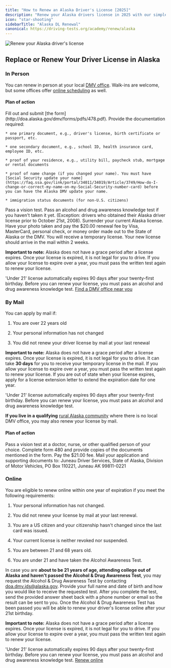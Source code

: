 ```yaml
---
title: "How to Renew an Alaska Driver's License [2025]"
description: "Renew your Alaska drivers license in 2025 with our simple, step-by-step guide. Find all the necessary requirements, forms, fees, and online renewal options to ensure a hassle-free experience. Stay legal and avoid fines - start your renewal process now!"
icon: "star-shooting"
sidebarTitle: "Alaska DL Renewal"
canonical: https://driving-tests.org/academy/renew/alaska
---
```


![Renew your Alaska driver's license](https://driving-tests.org/wp-content/uploads/2024/07/renew-alaska-drivers-license-1.jpg)

## Replace or Renew Your Driver License in Alaska

### In Person

You can renew in person at your local [DMV office](http://doa.alaska.gov/dmv/office/index.htm).
Walk-ins are welcome, but some offices offer [online scheduling](http://doa.alaska.gov/dmv/home.htm) as well.

#### Plan of action

<Steps>
  <Step title="Step 1">
    Fill out and submit [the form](http://doa.alaska.gov/dmv/forms/pdfs/478.pdf).
  </Step>

  <Step title="Step 2">
    Provide the documentation required:

    * one primary document, e.g., driver's license, birth certificate or passport, etc.

    * one secondary document, e.g., school ID, health insurance card, employee ID, etc.

    * proof of your residence, e.g., utility bill, paycheck stub, mortgage or rental documents

    * proof of name change (if you changed your name). You must have [Social Security update your name](https://faq.ssa.gov/link/portal/34011/34019/Article/3749/How-do-I-change-or-correct-my-name-on-my-Social-Security-number-card) before you can have the Alaska DMV update your name.

    * immigration status documents (for non-U.S. citizens)
  </Step>

  <Step title="Step 3">
    Pass a vision test.
  </Step>

  <Step title="Step 4">
    Pass an alcohol and drug awareness knowledge test if you haven't taken it yet. (Exception: drivers who obtained their Alaska driver license prior to October 21st, 2008).
  </Step>

  <Step title="Step 5">
    Surrender your current Alaska license.
  </Step>

  <Step title="Step 6">
    Have your photo taken and pay the $20.00 renewal fee by Visa, MasterCard, personal check, or money order made out to the State of Alaska or the DMV.
  </Step>

  <Step title="Step 7">
    You will receive a temporary license. Your new license should arrive in the mail within 2 weeks.
  </Step>
</Steps>

<Note>**Important to note:** Alaska does not have a grace period after a license expires. Once your license is expired, it is not legal for you to drive. If you allow your license to expire over a year, you must pass the written test again to renew your license.</Note>

'Under 21' license automatically expires 90 days after your twenty-first birthday. Before you can renew your license, you must pass an alcohol and drug awareness knowledge test.
[Find a DMV office near you](https://driving-tests.org/dmv-near-me/)

### By Mail

You can apply by mail if:

1. You are over 22 years old

2. Your personal information has not changed

3. You did not renew your driver license by mail at your last renewal

<Note>**Important to note:** Alaska does not have a grace period after a license expires. Once your license is expired, it is not legal for you to drive. It can take **30 days** for you to receive your temporary license in the mail. If you allow your license to expire over a year, you must pass the written test again to renew your license. If you are out of state when your license expires, apply for a license extension letter to extend the expiration date for one year.</Note>

'Under 21' license automatically expires 90 days after your twenty-first birthday. Before you can renew your license, you must pass an alcohol and drug awareness knowledge test.

**If you live in a qualifying** [rural Alaska community](http://doa.alaska.gov/dmv/reg/exempt.htm) where there is no local DMV office, you may also renew your license by mail.

#### Plan of action

<Steps>
  <Step title="Step 1">
    Pass a vision test at a doctor, nurse, or other qualified person of your choice.
  </Step>

  <Step title="Step 2">
    Complete form 480 and provide copies of the documents mentioned in the form.
  </Step>

  <Step title="Step 3">
    Pay the $21.00 fee.
  </Step>

  <Step title="Step 4">
    Mail your application and supporting documents to: Juneau Driver Services, State of Alaska, Division of Motor Vehicles, PO Box 110221, Juneau AK 99811-0221
  </Step>
</Steps>

### Online

You are eligible to renew online within one year of expiration if you meet the following requirements:

1. Your personal information has not changed.

2. You did not renew your license by mail at your last renewal.

3. You are a US citizen and your citizenship hasn't changed since the last card was issued.

4. Your current license is neither revoked nor suspended.

5. You are between 21 and 68 years old.

6. You are under 21 and have taken the Alcohol Awareness Test.

In case you are **about to be 21 years of age, attending college out of Alaska and haven't passed the Alcohol & Drug Awareness Test**, you may request the Alcohol & Drug Awareness Test by contacting [doa.dmv.jds@alaska.gov](mailto:doa.dmv.jds@alaska.gov). Provide your full name and date of birth and how you would like to receive the requested test. After you complete the test, send the provided answer sheet back with a phone number or email so the result can be sent to you. Once the Alcohol & Drug Awareness Test has been passed you will be able to renew your driver's license online after your 21st birthday.

<Note>**Important to note:** Alaska does not have a grace period after a license expires. Once your license is expired, it is not legal for you to drive. If you allow your license to expire over a year, you must pass the written test again to renew your license.</Note>

'Under 21' license automatically expires 90 days after your twenty-first birthday. Before you can renew your license, you must pass an alcohol and drug awareness knowledge test.
[Renew online](https://online.dmv.alaska.gov/DMVMailInRenewal/)

<Snippet file="renewal-state-block.mdx" />